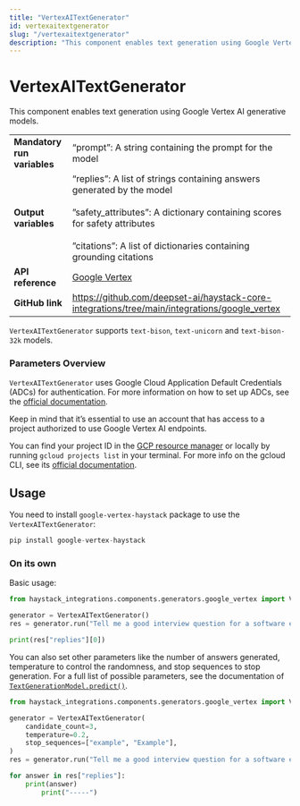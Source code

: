 ```yaml
---
title: "VertexAITextGenerator"
id: vertexaitextgenerator
slug: "/vertexaitextgenerator"
description: "This component enables text generation using Google Vertex AI generative models."
---
```


# VertexAITextGenerator

This component enables text generation using Google Vertex AI generative models.

|  |  |
| --- | --- |
| **Mandatory run variables** | “prompt”: A string containing the prompt for the model |
| **Output variables** | “replies”: A list of strings containing answers generated by the model  <br /> <br />”safety_attributes”: A dictionary containing scores for safety attributes  <br /> <br />”citations”: A list of dictionaries containing grounding citations |
| **API reference** | [Google Vertex](/reference/integrations-google-vertex) |
| **GitHub link** | https://github.com/deepset-ai/haystack-core-integrations/tree/main/integrations/google_vertex |

`VertexAITextGenerator` supports `text-bison`, `text-unicorn` and `text-bison-32k` models.

### Parameters Overview

`VertexAITextGenerator` uses Google Cloud Application Default Credentials (ADCs) for authentication. For more information on how to set up ADCs, see the [official documentation](https://cloud.google.com/docs/authentication/provide-credentials-adc).

Keep in mind that it’s essential to use an account that has access to a project authorized to use Google Vertex AI endpoints.

You can find your project ID in the [GCP resource manager](https://console.cloud.google.com/cloud-resource-manager) or locally by running `gcloud projects list` in your terminal. For more info on the gcloud CLI, see its [official documentation](https://cloud.google.com/cli).

## Usage

You need to install `google-vertex-haystack` package to use the  `VertexAITextGenerator`:

```python
pip install google-vertex-haystack
```

### On its own

Basic usage:

````python
from haystack_integrations.components.generators.google_vertex import VertexAITextGenerator

generator = VertexAITextGenerator()
res = generator.run("Tell me a good interview question for a software engineer.")

print(res["replies"][0])

````

You can also set other parameters like the number of answers generated, temperature to control the randomness, and stop sequences to stop generation. For a full list of possible parameters, see the documentation of [`TextGenerationModel.predict()`](https://cloud.google.com/python/docs/reference/aiplatform/latest/vertexai.language_models.TextGenerationModel#vertexai_language_models_TextGenerationModel_predict).

```python
from haystack_integrations.components.generators.google_vertex import VertexAITextGenerator

generator = VertexAITextGenerator(
    candidate_count=3,
    temperature=0.2,
    stop_sequences=["example", "Example"],
)
res = generator.run("Tell me a good interview question for a software engineer.")

for answer in res["replies"]:
    print(answer)
		print("-----")

```
